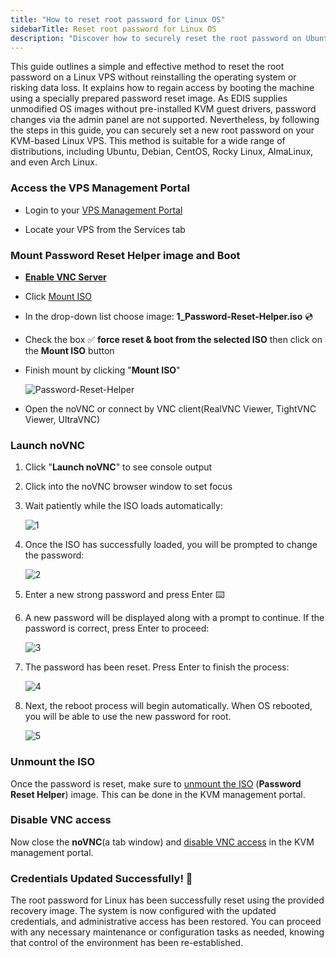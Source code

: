 ```yaml
---
title: "How to reset root password for Linux OS"
sidebarTitle: Reset root password for Linux OS
description: "Discover how to securely reset the root password on Ubuntu, Debian, CentOS, and other popular Linux distributions."
---
```


This guide outlines a simple and effective method to reset the root password on a Linux VPS without reinstalling the operating system or risking data loss. It explains how to regain access by booting the machine using a specially prepared password reset image. As EDIS supplies unmodified OS images without pre-installed KVM guest drivers, password changes via the admin panel are not supported. Nevertheless, by following the steps in this guide, you can securely set a new root password on your KVM-based Linux VPS. This method is suitable for a wide range of distributions, including Ubuntu, Debian, CentOS, Rocky Linux, AlmaLinux, and even Arch Linux.
### **Access the VPS Management Portal**

*   Login to your [VPS Management Portal](https://manage.edis.at/whmcs/clientarea.php)

*   Locate your VPS from the Services tab

### **Mount Password Reset Helper image and Boot**

* [**Enable VNC Server**](https://docs.edisglobal.com/enable-vnc-server)

* Click [Mount ISO](https://docs.edisglobal.com/mount-iso-image)

* In the drop-down list choose image: **1_Password-Reset-Helper.iso** 💿

* Check the box ✅ **force reset & boot from the selected ISO** then click on the **Mount ISO** button

* Finish mount by clicking "**Mount ISO**"

  ![Password-Reset-Helper](/assets/jk221gGjGVanns-Password-Reset-Helper.png)

*   Open the noVNC or connect by VNC client(RealVNC Viewer, TightVNC Viewer, UltraVNC)

###

### **Launch noVNC**

1. Click  "**Launch noVNC**" to see console output

2. Click into the noVNC browser window to set focus

3. Wait patiently while the ISO loads automatically:

   ![1](/assets/uLxSPwfKVMf9QP5wS5E-loadiso.png)

4. Once the ISO has successfully loaded, you will be prompted to change the password:

   ![2](/assets/tXo35rruULtcDq5XS2w-Enter-new-root-password.png)

5. Enter a new strong password and press Enter ⌨️

6. A new password will be displayed along with a prompt to continue. If the password is correct, press Enter to proceed:

   ![3](/assets/jeKwpMQkTdx2ZDzyQxib-continue.png)

7. The password has been reset. Press Enter to finish the process:

   ![4](/assets/qdw2kfTSEeitQxPjo5Pm-unmount-drive.png)

8. Next, the reboot process will begin automatically. When OS rebooted, you will be able to use the new password for root.

   ![5](/assets/C2wnUn7YWnYg3TUjxNgm-root-debian12.png)


### **Unmount the ISO**

Once the password is reset, make sure to [unmount the ISO](https://docs.edisglobal.com/enable-vnc-server) (**Password Reset Helper**) image. This can be done in the KVM management portal.

### Disable VNC access

Now close the **noVNC**(a tab window) and [disable VNC access](https://docs.edisglobal.com/enable-vnc-server) in the KVM management portal.

### Credentials Updated Successfully! 🐧

The root password for Linux has been successfully reset using the provided recovery image. The system is now configured with the updated credentials, and administrative access has been restored. You can proceed with any necessary maintenance or configuration tasks as needed, knowing that control of the environment has been re-established.




